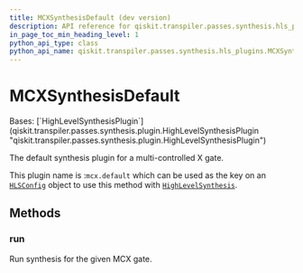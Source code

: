 ```yaml
---
title: MCXSynthesisDefault (dev version)
description: API reference for qiskit.transpiler.passes.synthesis.hls_plugins.MCXSynthesisDefault in the dev version of qiskit
in_page_toc_min_heading_level: 1
python_api_type: class
python_api_name: qiskit.transpiler.passes.synthesis.hls_plugins.MCXSynthesisDefault
---
```


# MCXSynthesisDefault

<Class id="qiskit.transpiler.passes.synthesis.hls_plugins.MCXSynthesisDefault" isDedicatedPage={true} github="https://github.com/Qiskit/qiskit/tree/main/qiskit/transpiler/passes/synthesis/hls_plugins.py#L1094-L1136" signature="qiskit.transpiler.passes.synthesis.hls_plugins.MCXSynthesisDefault" modifiers="class">
  Bases: [`HighLevelSynthesisPlugin`](qiskit.transpiler.passes.synthesis.plugin.HighLevelSynthesisPlugin "qiskit.transpiler.passes.synthesis.plugin.HighLevelSynthesisPlugin")

  The default synthesis plugin for a multi-controlled X gate.

  This plugin name is :`mcx.default` which can be used as the key on an [`HLSConfig`](qiskit.transpiler.passes.HLSConfig "qiskit.transpiler.passes.HLSConfig") object to use this method with [`HighLevelSynthesis`](qiskit.transpiler.passes.HighLevelSynthesis "qiskit.transpiler.passes.HighLevelSynthesis").

  ## Methods

  ### run

  <Function id="qiskit.transpiler.passes.synthesis.hls_plugins.MCXSynthesisDefault.run" github="https://github.com/Qiskit/qiskit/tree/main/qiskit/transpiler/passes/synthesis/hls_plugins.py#L1101-L1136" signature="run(high_level_object, coupling_map=None, target=None, qubits=None, **options)">
    Run synthesis for the given MCX gate.
  </Function>
</Class>

